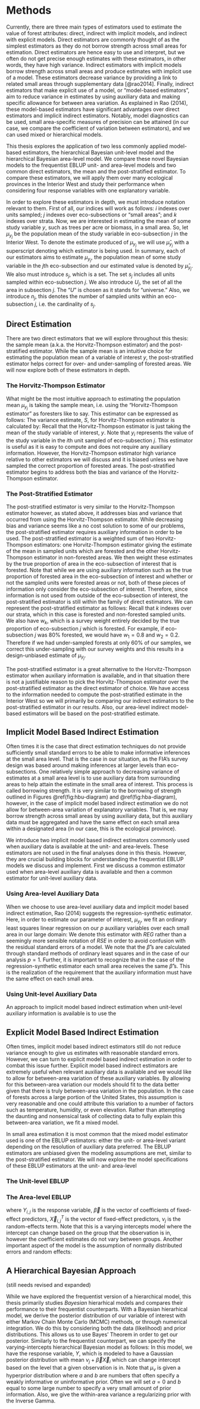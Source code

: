 # Methods {#methods}

<!-- Gives an overview of the current main approaches to the problem. -->
<!-- Points out flaws in existing approaches and addresses how the current work mitigates these problems -->

Currently, there are three main types of estimators used to estimate the value of forest attributes: direct, indirect with implicit models, and indirect with explicit models. Direct estimators are commonly thought of as the simplest estimators as they do not borrow strength across small areas for estimation. Direct estimators are hence easy to use and interpret, but we often do not get precise enough estimates with these estimators, in other words, they have high variance. Indirect estimators with implicit models borrow strength across small areas and produce estimates with implicit use of a model. These estimators decrease variance by providing a link to related small areas through supplementary data [@rao2014]. Finally, indirect estimators that make explicit use of a model, or "model-based estimators", aim to reduce variance in estimates by using auxiliary data and making specific allowance for between area variation. As explained in Rao (2014), these model-based estimators have significant advantages over direct estimators and implicit indirect estimators. Notably, model diagnostics can be used, small area-specific measures of precision can be attained (in our case, we compare the coefficient of variation between estimators), and we can used mixed or hierarchical models. 

This thesis explores the application of two less commonly applied model-based estimators, the hierarchical Bayesian unit-level model and the hierarchical Bayesian area-level model. We compare these novel Bayesian models to the frequentist EBLUP unit- and area-level models and two common direct estimators, the mean and the post-stratified estimator. To compare these estimators, we will apply them over many ecological provinces in the Interior West and study their performance when considering four response variables with one explanatory variable. 

In order to explore these estimators in depth, we must introduce notation relevant to them. First of all, our indices will work as follows: $i$ indexes over units sampled; $j$ indexes over eco-subsections or "small areas"; and $k$ indexes over strata. Now, we are interested in estimating the mean of some study variable $y$, such as trees per acre or biomass, in a small area. So, let $\mu_{y_j}$ be the population mean of the study variable in eco-subsection $j$ in the Interior West. To denote the estimate produced of $\mu_{y_j}$ we will use $\hat\mu_{y_j}$ with a superscript denoting which estimator is being used. In summary, each of our estimators aims to estimate $\mu_{y_j}$, the population mean of some study variable in the $j$th eco-subsection and our estimated value is denoted by $\hat\mu_{y_j}$. We also must introduce $s_j$, which is a set. The set $s_j$ includes all units sampled within eco-subsection $j$. We also introduce $U_j$, the set of all the area in subsection $j$. The "$U$" is chosen as it stands for "universe." Also, we introduce $n_j$, this denotes the number of sampled units within an eco-subsection $j$, i.e. the cardinality of $s_j$. 


## Direct Estimation

There are two direct estimators that we will explore throughout this thesis: the sample mean (a.k.a. the Horvitz-Thompson estimator) and the post-stratified estimator. While the sample mean is an intuitive choice for estimating the population mean of a variable of interest $y$, the post-stratified estimator helps correct for over- and under-sampling of forested areas. We will now explore both of these estimators in depth. 

### The Horvitz-Thompson Estimator

What might be the most intuitive approach to estimating the population mean $\mu_{y_j}$ is taking the sample mean, i.e. using the "Horvitz-Thompson estimator" as foresters like to say. This estimator can be expressed as follows:
\begin{align}
\hat\mu_{y_j}^{HT} = \frac{1}{n_j} \sum_{i \in s_j} y_i
\end{align}
The variance estimate, $S$, for Horvitz-Thompson estimator is calculated by:
\begin{align}
S_j^{2} = \frac{1}{n_j-1} \sum_{i \in s_j} \Big(y_i - \hat\mu_{y_j}^{HT}\Big)^2
\end{align}
Recall that the Horvitz-Thompson estimator is just taking the mean of the study variable of interest, $y$. Note that $y_i$ represents the value of the study variable in the $i$th unit sampled of eco-subsection $j$. This estimator is useful as it is easy to compute and does not require any auxiliary information. However, the Horvitz-Thompson estimator high variance relative to other estimators we will discuss and it is biased unless we have sampled the correct proportion of forested areas. The post-stratified estimator begins to address both the bias and variance of the Horvitz-Thompson estimator.

### The Post-Stratified Estimator

The post-stratified estimator is very similar to the Horvitz-Thompson estimator however, as stated above, it addresses bias and variance that occurred from using the Horvitz-Thompson estimator. While decreasing bias and variance seems like a no cost solution to some of our problems, the post-stratified estimator requires auxiliary information in order to be used. The post-stratified estimator is a weighted sum of two Horvitz-Thompson estimators: one Horvitz-Thompson estimator giving the estimate of the mean in sampled units which are forested and the other Horvitz-Thompson estimator in non-forested areas. We then weight these estimates by the true proportion of area in the eco-subsection of interest that is forested. Note that while we are using auxiliary information such as the true proportion of forested area in the eco-subsection of interest and whether or not the sampled units were forested areas or not, both of these pieces of information only consider the eco-subsection of interest. Therefore, since information is not used from outside of the eco-subsection of interest, the post-stratified estimator is still within the family of direct estimators. We can represent the post-stratified estimator as follows:
\begin{align}
\hat\mu_{y_j}^{PS} = \sum_{k=1}^{2} w_k \cdot \hat\mu_{y_{j,k}}^{HT}
\end{align}
Recall that $k$ indexes over our strata, which in this case is forested and non-forested sampled units. We also have $w_k$, which is a survey weight entirely decided by the true proportion of eco-subsection $j$ which is forested. For example, if eco-subsection $j$ was 80% forested, we would have $w_1 = 0.8$ and $w_2 = 0.2$. Therefore if we had under-sampled forests at only 60% of our samples, we correct this under-sampling with our survey weights and this results in a design-unbiased estimate of $\mu_{y_j}$. 

The post-stratified estimator is a great alternative to the Horvitz-Thompson estimator when auxiliary information is available, and in that situation there is not a justifiable reason to pick the Horvitz-Thompson estimator over the post-stratified estimator as the direct estimator of choice. We have access to the information needed to compute the post-stratified estimate in the Interior West so we will primarily be comparing our indirect estimators to the post-stratified estimator in our results. Also, our area-level indirect model-based estimators will be based on the post-stratified estimate. 

## Implicit Model Based Indirect Estimation

Often times it is the case that direct estimation techniques do not provide sufficiently small standard errors to be able to make informative inferences at the small area level. That is the case in our situation, as the FIA's survey design was based around making inferences at larger levels than eco-subsections. One relatively simple approach to decreasing variance of estimates at a small area level is to use auxiliary data from surrounding areas to help attain the estimate in the small area of interest. This process is called borrowing strength. It is very similar to the borrowing of strength outlined in Figures \@ref(fig:hbu-diagram) and \@ref(fig:hba-diagram), however, in the case of implicit model based indirect estimation we do not allow for between-area variation of explanatory variables. That is, we may borrow strength across small areas by using auxiliary data, but this auxiliary data must be aggregated and have the same effect on each small area within a designated area (in our case, this is the ecological province). 

We introduce two implicit model based indirect estimators commonly used when auxiliary data is available at the unit- and area-levels. These estimators are not used in the final analyses done in this thesis. However, they are crucial building blocks for understanding the frequentist EBLUP models we discuss and implement. First we discuss a common estimator used when area-level auxiliary data is available and then a common estimator for unit-level auxiliary data.

### Using Area-level Auxiliary Data

When we choose to use area-level auxiliary data and implicit model based indirect estimation, Rao (2014) suggests the regression-synthetic estimator. Here, in order to estimate our parameter of interest, $\mu_{y_j}$, we fit an ordinary least squares linear regression on our $p$ auxiliary variables over each small area in our large domain:
\begin{align}
\hat\mu_{y_j}^{REG} = \hat\beta_0 + \hat\beta_1 x_{j,1} + \cdots + \hat\beta_p x_{j,p}
\end{align}
We denote this estimator with $REG$ rather than a seemingly more sensible notation of $RSE$ in order to avoid confusion with the residual standard errors of a model. We note that the $\hat \beta$'s are calculated through standard methods of ordinary least squares and in the case of our analysis $p=1$. Further, it is important to recognize that in the case of the regression-synthetic estimator each small area receives the same $\hat\beta$'s. This is the realization of the requirement that the auxiliary information must have the same effect on each small area. 

### Using Unit-level Auxiliary Data

An approach to implicit model based indirect estimation when unit-level auxiliary information is available is to use the  



## Explicit Model Based Indirect Estimation

Often times, implicit model based indirect estimators still do not reduce variance enough to give us estimates with reasonable standard errors. However, we can turn to explicit model based indirect estimation in order to combat this issue further. Explicit model based indirect estimators are extremely useful when relevant auxiliary data is available and we would like to allow for between-area variation of these auxiliary variables. By allowing for this between-area variation our models should fit to the data better given that there is truly between-area variation in the population. In the case of forests across a large portion of the United States, this assumption is very reasonable and one could attribute this variation to a number of factors such as temperature, humidity, or even elevation. Rather than attempting the daunting and nonsensical task of collecting data to fully explain this between-area variation, we fit a mixed model. 

In small area estimation it is most common that the mixed model estimator used is one of the EBLUP estimators: either the unit- or area-level variant depending on the resolution of auxiliary data preferred. The EBLUP estimators are unbiased given the modeling assumptions are met, similar to the post-stratified estimator. We will now explore the model specifications of these EBLUP estimators at the unit- and area-level

### The Unit-level EBLUP


### The Area-level EBLUP 

\begin{align}
Y_{i,j} = \vec X_{i,j}^{T}\vec\beta + \nu_j + \epsilon_{i,j}
\end{align}
where $Y_{i,j}$ is the response variable, $\vec\beta$ is the vector of coefficients of fixed-effect predictors, $\vec X_{i,j}^{T}$ is the vector of fixed-effect predictors, $\nu_j$ is the random-effects term. Note that this is a varying intercepts model where the intercept can change based on the group that the observation is in, however the coefficient estimates do not vary between groups. Another important aspect of the model is the assumption of normally distributed errors and random effects:
\begin{align}
\nu &\sim \text{N}(0, \sigma^2_{\nu}), \\
\epsilon &\sim \text{N}(0, \sigma^2_{\epsilon})
\end{align}

## A Hierarchical Bayesian Approach

(still needs revised and expanded)

While we have explored the frequentist version of a hierarchical model, this thesis primarily studies *Bayesian* hierarhical models and compares their performance to their frequentist counterparts. With a Bayesian hierarhical model, we derive the posterior distribution of our variable of interest with either Markov Chain Monte Carlo (MCMC) methods, or through numerical integration. We do this by considering both the data (likelihood) and prior distributions. This allows us to use Bayes' Theorem in order to get our posterior. Similarly to the frequentist counterpart, we can specify the varying-intercepts hierarchical Bayesian model as follows:
\begin{align}
Y_{i,j} &\sim \text{N}(\nu_j + \vec\beta\vec X_i,~ \sigma^2) \\
\nu_j &\sim \text{N}(\mu_\nu,~ \sigma^2_\nu) \\
\mu_\nu &\sim \text{N}(a,~b) \\
\sigma &\sim \text{Inv-Gamma}(c,~d)
\end{align}
In this model, we have the response variable, $Y$, which is modeled to have a Gaussian posterior distribution with mean $\nu_j + \vec\beta\vec X_i$ which can change intercept based on the level that a given observation is in. Note that $\mu_\nu$ is given a hyperprior distribution where $a$ and $b$ are numbers that often specify a weakly informative or uninformative prior. Often we will set $a=0$ and $b$ equal to some large number to specify a very small amount of prior information. Also, we give the within-area variance a regularizing prior with the Inverse Gamma. 


<!-- These are models which are often fit by maximum likelihood estimation and other methods of maximizing the likelihood function such are restricted maximum likelihood estimation. The likelihood can be written as -->
<!-- $$ -->
<!-- P(X ~\vert ~ \theta) -->
<!-- $$ -->
<!-- where $X$ is the data and $\theta$ is the parameter of interest. Note that the likelihood function allows the value of $X$ to vary while the parameter, $\theta$, is considered a fixed value. The other school of statistical thought, Bayesian statistics, considers the parameter of interest as varying while the considering the data as fixed. We call this the posterior distribution of $\theta$, and Bayes' theorem gives us the following relation -->
<!-- $$ -->
<!-- P(\theta ~\vert ~ X) = \frac{P(X ~\vert ~ \theta) P(\theta)}{P(X)} -->
<!-- $$ -->